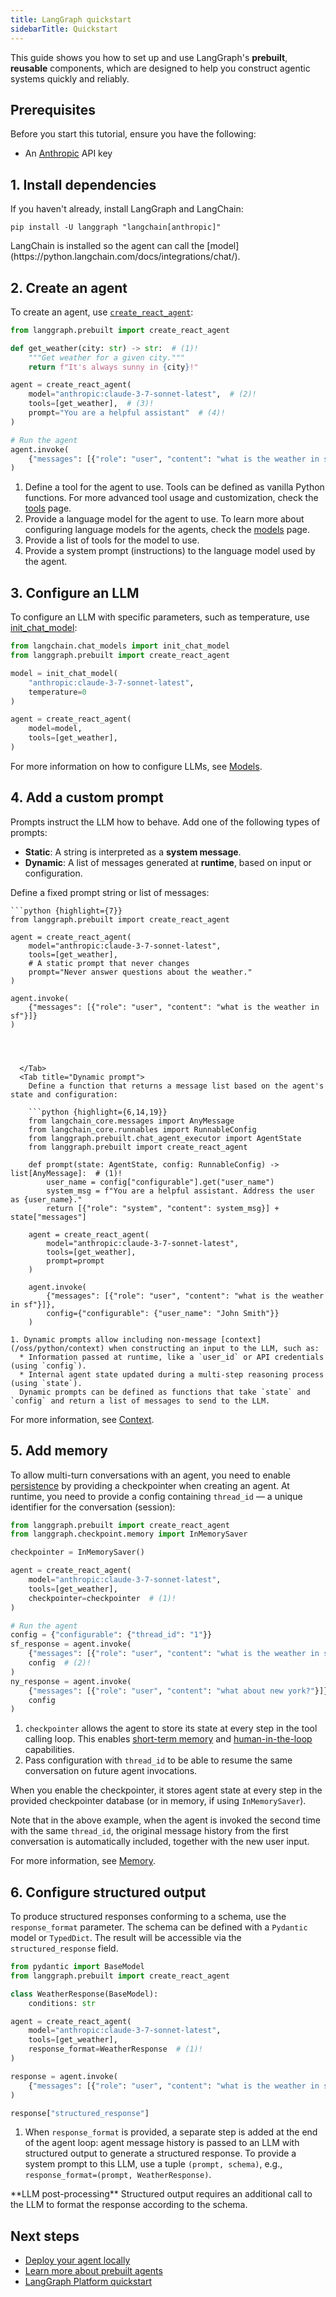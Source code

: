 ```yaml
---
title: LangGraph quickstart
sidebarTitle: Quickstart
---
```



<V1Alpha />


This guide shows you how to set up and use LangGraph's **prebuilt**, **reusable** components, which are designed to help you construct agentic systems quickly and reliably.

## Prerequisites

Before you start this tutorial, ensure you have the following:

* An [Anthropic](https://console.anthropic.com/settings/keys) API key

## 1. Install dependencies

If you haven't already, install LangGraph and LangChain:

```
pip install -U langgraph "langchain[anthropic]"
```

<Info>
  LangChain is installed so the agent can call the [model](https://python.langchain.com/docs/integrations/chat/).
</Info>




## 2. Create an agent

To create an agent, use [`create_react_agent`](https://langchain-ai.github.io/langgraph/reference/prebuilt/#langgraph.prebuilt.chat_agent_executor.create_react_agent):

```python
from langgraph.prebuilt import create_react_agent

def get_weather(city: str) -> str:  # (1)!
    """Get weather for a given city."""
    return f"It's always sunny in {city}!"

agent = create_react_agent(
    model="anthropic:claude-3-7-sonnet-latest",  # (2)!
    tools=[get_weather],  # (3)!
    prompt="You are a helpful assistant"  # (4)!
)

# Run the agent
agent.invoke(
    {"messages": [{"role": "user", "content": "what is the weather in sf"}]}
)
```

1. Define a tool for the agent to use. Tools can be defined as vanilla Python functions. For more advanced tool usage and customization, check the [tools](/oss/python/call-tools) page.
2. Provide a language model for the agent to use. To learn more about configuring language models for the agents, check the [models](/oss/python/models) page.
3. Provide a list of tools for the model to use.
4. Provide a system prompt (instructions) to the language model used by the agent.




## 3. Configure an LLM

To configure an LLM with specific parameters, such as temperature, use [init_chat_model](https://python.langchain.com/api_reference/langchain/chat_models/langchain.chat_models.base.init_chat_model.html):

```python {highlight={4,6,10}}
from langchain.chat_models import init_chat_model
from langgraph.prebuilt import create_react_agent

model = init_chat_model(
    "anthropic:claude-3-7-sonnet-latest",
    temperature=0
)

agent = create_react_agent(
    model=model,
    tools=[get_weather],
)
```




For more information on how to configure LLMs, see [Models](/oss/python/models).

## 4. Add a custom prompt

Prompts instruct the LLM how to behave. Add one of the following types of prompts:

* **Static**: A string is interpreted as a **system message**.
* **Dynamic**: A list of messages generated at **runtime**, based on input or configuration.

<Tabs>
  <Tab title="Static prompt">
    Define a fixed prompt string or list of messages:
    
    ```python {highlight={7}}
    from langgraph.prebuilt import create_react_agent
    
    agent = create_react_agent(
        model="anthropic:claude-3-7-sonnet-latest",
        tools=[get_weather],
        # A static prompt that never changes
        prompt="Never answer questions about the weather."
    )
    
    agent.invoke(
        {"messages": [{"role": "user", "content": "what is the weather in sf"}]}
    )
```

    

  </Tab>
  <Tab title="Dynamic prompt">
    Define a function that returns a message list based on the agent's state and configuration:
    
    ```python {highlight={6,14,19}}
    from langchain_core.messages import AnyMessage
    from langchain_core.runnables import RunnableConfig
    from langgraph.prebuilt.chat_agent_executor import AgentState
    from langgraph.prebuilt import create_react_agent
    
    def prompt(state: AgentState, config: RunnableConfig) -> list[AnyMessage]:  # (1)!
        user_name = config["configurable"].get("user_name")
        system_msg = f"You are a helpful assistant. Address the user as {user_name}."
        return [{"role": "system", "content": system_msg}] + state["messages"]
    
    agent = create_react_agent(
        model="anthropic:claude-3-7-sonnet-latest",
        tools=[get_weather],
        prompt=prompt
    )
    
    agent.invoke(
        {"messages": [{"role": "user", "content": "what is the weather in sf"}]},
        config={"configurable": {"user_name": "John Smith"}}
    )
```
    
    1. Dynamic prompts allow including non-message [context](/oss/python/context) when constructing an input to the LLM, such as:
      * Information passed at runtime, like a `user_id` or API credentials (using `config`).
      * Internal agent state updated during a multi-step reasoning process (using `state`).
      Dynamic prompts can be defined as functions that take `state` and `config` and return a list of messages to send to the LLM.

    

  </Tab>
</Tabs>

For more information, see [Context](/oss/python/context).

## 5. Add memory

To allow multi-turn conversations with an agent, you need to enable [persistence](/oss/python/persistence) by providing a checkpointer when creating an agent. At runtime, you need to provide a config containing `thread_id` — a unique identifier for the conversation (session):

```python {highlight={4,9,13,16,20}}
from langgraph.prebuilt import create_react_agent
from langgraph.checkpoint.memory import InMemorySaver

checkpointer = InMemorySaver()

agent = create_react_agent(
    model="anthropic:claude-3-7-sonnet-latest",
    tools=[get_weather],
    checkpointer=checkpointer  # (1)!
)

# Run the agent
config = {"configurable": {"thread_id": "1"}}
sf_response = agent.invoke(
    {"messages": [{"role": "user", "content": "what is the weather in sf"}]},
    config  # (2)!
)
ny_response = agent.invoke(
    {"messages": [{"role": "user", "content": "what about new york?"}]},
    config
)
```

1. `checkpointer` allows the agent to store its state at every step in the tool calling loop. This enables [short-term memory](/oss/python/add-memory#add-short-term-memory) and [human-in-the-loop](/oss/python/human-in-the-loop) capabilities.
2. Pass configuration with `thread_id` to be able to resume the same conversation on future agent invocations.




When you enable the checkpointer, it stores agent state at every step in the provided checkpointer database (or in memory, if using `InMemorySaver`).




Note that in the above example, when the agent is invoked the second time with the same `thread_id`, the original message history from the first conversation is automatically included, together with the new user input.

For more information, see [Memory](/oss/python/add-memory).

## 6. Configure structured output

To produce structured responses conforming to a schema, use the `response_format` parameter. The schema can be defined with a `Pydantic` model or `TypedDict`. The result will be accessible via the `structured_response` field.

```python {highlight={10,17}}
from pydantic import BaseModel
from langgraph.prebuilt import create_react_agent

class WeatherResponse(BaseModel):
    conditions: str

agent = create_react_agent(
    model="anthropic:claude-3-7-sonnet-latest",
    tools=[get_weather],
    response_format=WeatherResponse  # (1)!
)

response = agent.invoke(
    {"messages": [{"role": "user", "content": "what is the weather in sf"}]}
)

response["structured_response"]
```

1. When `response_format` is provided, a separate step is added at the end of the agent loop: agent message history is passed to an LLM with structured output to generate a structured response.
  To provide a system prompt to this LLM, use a tuple `(prompt, schema)`, e.g., `response_format=(prompt, WeatherResponse)`.




<Note>
  **LLM post-processing**
  Structured output requires an additional call to the LLM to format the response according to the schema.
</Note>

## Next steps

* [Deploy your agent locally](/oss/python/local-server)
* [Learn more about prebuilt agents](/oss/python/agentic-architectures)
* [LangGraph Platform quickstart](/langgraph-platform/quick-start-studio)
